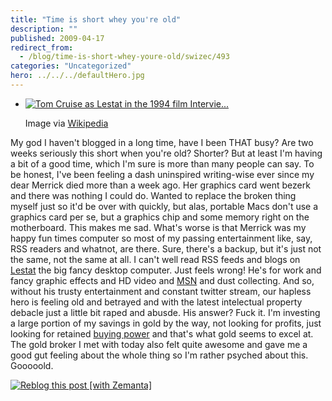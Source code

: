 ```yaml
---
title: "Time is short whey you're old"
description: ""
published: 2009-04-17
redirect_from:
  - /blog/time-is-short-whey-youre-old/swizec/493
categories: "Uncategorized"
hero: ../../../defaultHero.jpg
---
```


- [![Tom Cruise as Lestat in the 1994 film Intervie...](http://upload.wikimedia.org/wikipedia/en/thumb/6/67/Lestat_IWTV.jpg/202px-Lestat_IWTV.jpg "Tom Cruise as Lestat in the 1994 film Intervie...")](http://en.wikipedia.org/wiki/Image:Lestat_IWTV.jpg)

  Image via [Wikipedia](http://en.wikipedia.org/wiki/Image:Lestat_IWTV.jpg)

My god I haven't blogged in a long time, have I been THAT busy? Are two weeks seriously this short when you're old? Shorter? But at least I'm having a bit of a good time, which I'm sure is more than many people can say. To be honest, I've been feeling a dash uninspired writing-wise ever since my dear Merrick died more than a week ago. Her graphics card went bezerk and there was nothing I could do. Wanted to replace the broken thing myself just so it'd be over with quickly, but alas, portable Macs don't use a graphics card per se, but a graphics chip and some memory right on the motherboard. This makes me sad. What's worse is that Merrick was my happy fun times computer so most of my passing entertainment like, say, RSS readers and whatnot, are there. Sure, there's a backup, but it's just not the same, not the same at all. I can't well read RSS feeds and blogs on [Lestat](http://en.wikipedia.org/wiki/Lestat_de_Lioncourt "Lestat de Lioncourt") the big fancy desktop computer. Just feels wrong! He's for work and fancy graphic effects and HD video and [MSN](http://en.wikipedia.org/wiki/MSN "MSN") and dust collecting. And so, without his trusty entertainment and constant twitter stream, our hapless hero is feeling old and betrayed and with the latest intelectual property debacle just a little bit raped and abusde. His answer? Fuck it. I'm investing a large portion of my savings in gold by the way, not looking for profits, just looking for retained [buying power](http://en.wikipedia.org/wiki/Purchasing_power "Purchasing power") and that's what gold seems to excel at. The gold broker I met with today also felt quite awesome and gave me a good gut feeling about the whole thing so I'm rather psyched about this. Gooooold.

[![Reblog this post [with Zemanta]](http://img.zemanta.com/reblog_e.png?x-id=2631de0c-386d-4b3c-a178-7fe90bccaede)](http://reblog.zemanta.com/zemified/2631de0c-386d-4b3c-a178-7fe90bccaede/ "Zemified by Zemanta")
